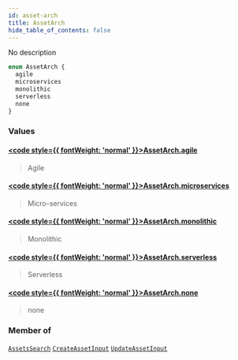 ```yaml
---
id: asset-arch
title: AssetArch
hide_table_of_contents: false
---
```








No description

```graphql
enum AssetArch {
  agile
  microservices
  monolithic
  serverless
  none
}
```


### Values

#### [<code style={{ fontWeight: 'normal' }}>AssetArch.<b>agile</b></code>](#) 
> Agile
> 

#### [<code style={{ fontWeight: 'normal' }}>AssetArch.<b>microservices</b></code>](#) 
> Micro-services
> 

#### [<code style={{ fontWeight: 'normal' }}>AssetArch.<b>monolithic</b></code>](#) 
> Monolithic
> 

#### [<code style={{ fontWeight: 'normal' }}>AssetArch.<b>serverless</b></code>](#) 
> Serverless
> 

#### [<code style={{ fontWeight: 'normal' }}>AssetArch.<b>none</b></code>](#) 
> none
> 



### Member of

[`AssetsSearch`](/api/graphql/documentation/inputs/assets-search)  <Badge class="secondary" text="input"/><Bullet />[`CreateAssetInput`](/api/graphql/documentation/inputs/create-asset-input)  <Badge class="secondary" text="input"/><Bullet />[`UpdateAssetInput`](/api/graphql/documentation/inputs/update-asset-input)  <Badge class="secondary" text="input"/>



